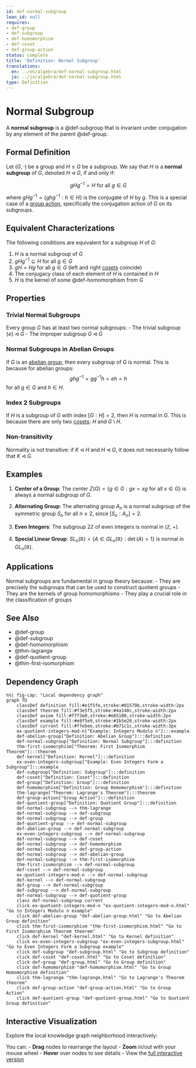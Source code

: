 ```yaml
---
id: def-normal-subgroup
lean_id: null
requires:
- def-group
- def-subgroup
- def-homomorphism
- def-coset
- def-group-action
status: complete
title: 'Definition: Normal Subgroup'
translations:
  en: ../en/algebra/def-normal-subgroup.html
  ja: ../ja/algebra/def-normal-subgroup.html
type: Definition
---
```


# Normal Subgroup {#def-normal-subgroup}

A **normal subgroup** is a @def-subgroup that is invariant under conjugation by any element of the parent @def-group.

## Formal Definition

Let $(G, \cdot)$ be a group and $H \leq G$ be a subgroup. We say that $H$ is a **normal subgroup** of $G$, denoted $H \triangleleft G$, if and only if:

$$gHg^{-1} = H \text{ for all } g \in G$$

where $gHg^{-1} = \{ghg^{-1} : h \in H\}$ is the conjugate of $H$ by $g$. This is a special case of a [group action](def-group-action.qmd), specifically the conjugation action of $G$ on its subgroups.

## Equivalent Characterizations

The following conditions are equivalent for a subgroup $H$ of $G$:

1. $H$ is a normal subgroup of $G$
2. $gHg^{-1} \subseteq H$ for all $g \in G$
3. $gH = Hg$ for all $g \in G$ (left and right [cosets](def-coset.qmd) coincide)
4. The conjugacy class of each element of $H$ is contained in $H$
5. $H$ is the kernel of some @def-homomorphism from $G$

## Properties

### Trivial Normal Subgroups

Every group $G$ has at least two normal subgroups:
- The trivial subgroup $\{e\} \triangleleft G$
- The improper subgroup $G \triangleleft G$

### Normal Subgroups in Abelian Groups

If $G$ is an [abelian group](def-abelian-group.qmd), then every subgroup of $G$ is normal. This is because for abelian groups:
$$ghg^{-1} = gg^{-1}h = eh = h$$
for all $g \in G$ and $h \in H$.

### Index 2 Subgroups

If $H$ is a subgroup of $G$ with index $[G:H] = 2$, then $H$ is normal in $G$. This is because there are only two [cosets](def-coset.qmd): $H$ and $G \setminus H$.

### Non-transitivity

Normality is not transitive: if $K \triangleleft H$ and $H \triangleleft G$, it does not necessarily follow that $K \triangleleft G$.

## Examples

1. **Center of a Group**: The center $Z(G) = \{g \in G : gx = xg \text{ for all } x \in G\}$ is always a normal subgroup of $G$.

2. **Alternating Group**: The alternating group $A_n$ is a normal subgroup of the symmetric group $S_n$ for all $n \geq 2$, since $[S_n : A_n] = 2$.

3. **Even Integers**: The subgroup $2\mathbb{Z}$ of even integers is normal in $(\mathbb{Z}, +)$.

4. **Special Linear Group**: $SL_n(\mathbb{R}) = \{A \in GL_n(\mathbb{R}) : \det(A) = 1\}$ is normal in $GL_n(\mathbb{R})$.

## Applications

Normal subgroups are fundamental in group theory because:
- They are precisely the subgroups that can be used to construct quotient groups
- They are the kernels of group homomorphisms
- They play a crucial role in the classification of groups

## See Also

- @def-group
- @def-subgroup
- @def-homomorphism
- @thm-lagrange
- @def-quotient-group
- @thm-first-isomorphism

## Dependency Graph

```mermaid
%%| fig-cap: "Local dependency graph"
graph TD
    classDef definition fill:#e1f5fe,stroke:#01579b,stroke-width:2px
    classDef theorem fill:#f3e5f5,stroke:#4a148c,stroke-width:2px
    classDef axiom fill:#fff3e0,stroke:#e65100,stroke-width:2px
    classDef example fill:#e8f5e9,stroke:#1b5e20,stroke-width:2px
    classDef current fill:#ffebee,stroke:#b71c1c,stroke-width:3px
    ex-quotient-integers-mod-n["Example: Integers Modulo n"]:::example
    def-abelian-group["Definition: Abelian Group"]:::definition
    def-normal-subgroup["Definition: Normal Subgroup"]:::definition
    thm-first-isomorphism["Theorem: First Isomorphism Theorem"]:::theorem
    def-kernel["Definition: Kernel"]:::definition
    ex-even-integers-subgroup["Example: Even Integers Form a Subgroup"]:::example
    def-subgroup["Definition: Subgroup"]:::definition
    def-coset["Definition: Coset"]:::definition
    def-group["Definition: Group"]:::definition
    def-homomorphism["Definition: Group Homomorphism"]:::definition
    thm-lagrange["Theorem: Lagrange's Theorem"]:::theorem
    def-group-action["Group Action"]:::definition
    def-quotient-group["Definition: Quotient Group"]:::definition
    def-normal-subgroup --> thm-lagrange
    def-normal-subgroup --> def-subgroup
    def-normal-subgroup --> def-group
    def-quotient-group --> def-normal-subgroup
    def-abelian-group --> def-normal-subgroup
    ex-even-integers-subgroup --> def-normal-subgroup
    def-normal-subgroup --> def-coset
    def-normal-subgroup --> def-homomorphism
    def-normal-subgroup --> def-group-action
    def-normal-subgroup --> def-abelian-group
    def-normal-subgroup --> thm-first-isomorphism
    thm-first-isomorphism --> def-normal-subgroup
    def-coset --> def-normal-subgroup
    ex-quotient-integers-mod-n --> def-normal-subgroup
    def-kernel --> def-normal-subgroup
    def-group --> def-normal-subgroup
    def-subgroup --> def-normal-subgroup
    def-normal-subgroup --> def-quotient-group
    class def-normal-subgroup current
    click ex-quotient-integers-mod-n "ex-quotient-integers-mod-n.html" "Go to Integers Modulo n example"
    click def-abelian-group "def-abelian-group.html" "Go to Abelian Group definition"
    click thm-first-isomorphism "thm-first-isomorphism.html" "Go to First Isomorphism Theorem theorem"
    click def-kernel "def-kernel.html" "Go to Kernel definition"
    click ex-even-integers-subgroup "ex-even-integers-subgroup.html" "Go to Even Integers Form a Subgroup example"
    click def-subgroup "def-subgroup.html" "Go to Subgroup definition"
    click def-coset "def-coset.html" "Go to Coset definition"
    click def-group "def-group.html" "Go to Group definition"
    click def-homomorphism "def-homomorphism.html" "Go to Group Homomorphism definition"
    click thm-lagrange "thm-lagrange.html" "Go to Lagrange's Theorem theorem"
    click def-group-action "def-group-action.html" "Go to Group Action"
    click def-quotient-group "def-quotient-group.html" "Go to Quotient Group definition"
```

## Interactive Visualization

Explore the local knowledge graph neighborhood interactively:

::: {.graph-viz data-id="def-normal-subgroup" data-width="700" data-height="500"}
:::

You can:
- **Drag** nodes to rearrange the layout
- **Zoom** in/out with your mouse wheel
- **Hover** over nodes to see details
- View the [full interactive version](../../output/interactive/def-normal-subgroup.html){target="_blank"}
